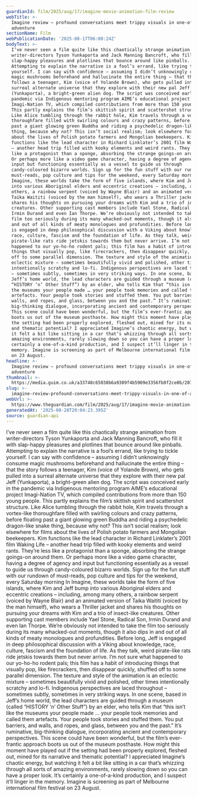 ```yaml
---
guardianId: film/2025/aug/17/imagine-movie-animation-film-review
webTitle: >-
  Imagine review – profound conversations meet trippy visuals in one-of-a-kind
  adventure
sectionName: Film
webPublicationDate: '2025-08-17T06:00:24Z'
bodyText: >-
  I’ve never seen a film quite like this chaotically strange animation from
  writer-directors Tyson Yunkaporta and Jack Manning Bancroft, who fill it with
  slap-happy pleasures and plotlines that bounce around like pinballs.
  Attempting to explain the narrative is a fool’s errand, like trying to tickle
  yourself. I can say with confidence – assuming I didn’t unknowingly consume
  magic mushrooms beforehand and hallucinate the entire thing – that the story
  follows a teenager, Kim (voice of Yolande Brown), who gets pulled into a
  surreal alternate universe that they explore with their new pal Jeff
  (Yunkaporta), a bright-green alien dog. The script was conceived early in the
  pandemic via Indigenous mentoring program AIME’s educational project
  Imagi-Nation TV, which compiled contributions from more than 150 young people.
  This partly explains the film’s skittish spirit and scattershot structure.
  Like Alice tumbling through the rabbit hole, Kim travels through a vortex-like
  thoroughfare filled with swirling colours and crazy patterns, before floating
  past a giant glowing green Buddha and riding a psychedelic dragon-like snake
  thing, because why not? This isn’t social realism; look elsewhere for films
  about the lives of Polish potato farmers and Mongolian beekeepers. Kim
  functions like the lead character in Richard Linklater’s 2001 film Waking Life
  – another head trip filled with kooky elements and weird rants. They’re less
  like a protagonist than a sponge, absorbing the strange goings-on around them.
  Or perhaps more like a video game character, having a degree of agency and
  input but functioning essentially as a vessel to guide us through
  candy-coloured bizarro worlds. Sign up for the fun stuff with our rundown of
  must-reads, pop culture and tips for the weekend, every Saturday morning In
  Imagine, these worlds take the form of five islands, where Kim and Jeff bump
  into various Aboriginal elders and eccentric creations – including, among many
  others, a rainbow serpent (voiced by Wayne Blair) and an animated version of
  Taika Waititi (voiced by the man himself), who wears a Thriller jacket and
  shares his thoughts on pursuing your dreams with Kim and a trio of insect-like
  creatures. Other supporting cast members include Yael Stone, Radical Son,
  Irmin Durand and even Ian Thorpe. We’re obviously not intended to take the
  film too seriously during its many whacked-out moments, though it also dips in
  and out of all kinds of meaty monologues and profundities. Before long, Jeff
  is engaged in deep philosophical discussion with a Viking about knowledge,
  race, culture, fascism and the foundation of life. As they talk, weird
  pirate-like rats ride jetskis towards them but never arrive. I’m not sure what
  happened to our yo-ho-ho rodent pals; this film has a habit of introducing
  things that visually pop, like firecrackers, then disappear quickly, shuffled
  off to some parallel dimension. The texture and style of the animation is an
  eclectic mixture – sometimes beautifully vivid and polished, other times
  intentionally scratchy and lo-fi. Indigenous perspectives are laced throughout
  – sometimes subtly, sometimes in very striking ways. In one scene, based in
  Jeff’s home world, the lead characters are guided through a museum (called
  “HISTORY ‘n’ Other Stuff”) by an elder, who tells Kim that “this isn’t like
  the museums your people made … your people took memories and called them
  artefacts. Your people took stories and stuffed them. You put barriers, and
  walls, and ropes, and glass, between you and the past.” It’s ruminative,
  big-thinking dialogue, incorporating ancient and contemporary perspectives.
  This scene could have been wonderful, but the film’s ever-frantic approach
  boots us out of the museum posthaste. How might this moment have played out if
  the setting had been properly explored, fleshed out, mined for its narrative
  and thematic potential? I appreciated Imagine’s chaotic energy, but watching
  it felt a bit like sitting in a car that’s whizzing through all sorts of
  amazing environments, rarely slowing down so you can have a proper look. It’s
  certainly a one-of-a-kind production, and I suspect it’ll linger in the
  memory. Imagine is screening as part of Melbourne international film festival
  on 23 August.
headline: >-
  Imagine review – profound conversations meet trippy visuals in one-of-a-kind
  adventure
thumbnail: >-
  https://media.guim.co.uk/a33748c65038b6a9309f4b5909e3356fb0f2ce0b/207_0_2407_1926/500.jpg
slug: >-
  imagine-review-profound-conversations-meet-trippy-visuals-in-one-of-a-kind-adventure
webUrl: >-
  https://www.theguardian.com/film/2025/aug/17/imagine-movie-animation-film-review
generatedAt: '2025-08-28T20:04:23.395Z'
source: guardian-api
---
```

I’ve never seen a film quite like this chaotically strange animation from writer-directors Tyson Yunkaporta and Jack Manning Bancroft, who fill it with slap-happy pleasures and plotlines that bounce around like pinballs. Attempting to explain the narrative is a fool’s errand, like trying to tickle yourself. I can say with confidence – assuming I didn’t unknowingly consume magic mushrooms beforehand and hallucinate the entire thing – that the story follows a teenager, Kim (voice of Yolande Brown), who gets pulled into a surreal alternate universe that they explore with their new pal Jeff (Yunkaporta), a bright-green alien dog. The script was conceived early in the pandemic via Indigenous mentoring program AIME’s educational project Imagi-Nation TV, which compiled contributions from more than 150 young people. This partly explains the film’s skittish spirit and scattershot structure. Like Alice tumbling through the rabbit hole, Kim travels through a vortex-like thoroughfare filled with swirling colours and crazy patterns, before floating past a giant glowing green Buddha and riding a psychedelic dragon-like snake thing, because why not? This isn’t social realism; look elsewhere for films about the lives of Polish potato farmers and Mongolian beekeepers. Kim functions like the lead character in Richard Linklater’s 2001 film Waking Life – another head trip filled with kooky elements and weird rants. They’re less like a protagonist than a sponge, absorbing the strange goings-on around them. Or perhaps more like a video game character, having a degree of agency and input but functioning essentially as a vessel to guide us through candy-coloured bizarro worlds. Sign up for the fun stuff with our rundown of must-reads, pop culture and tips for the weekend, every Saturday morning In Imagine, these worlds take the form of five islands, where Kim and Jeff bump into various Aboriginal elders and eccentric creations – including, among many others, a rainbow serpent (voiced by Wayne Blair) and an animated version of Taika Waititi (voiced by the man himself), who wears a Thriller jacket and shares his thoughts on pursuing your dreams with Kim and a trio of insect-like creatures. Other supporting cast members include Yael Stone, Radical Son, Irmin Durand and even Ian Thorpe. We’re obviously not intended to take the film too seriously during its many whacked-out moments, though it also dips in and out of all kinds of meaty monologues and profundities. Before long, Jeff is engaged in deep philosophical discussion with a Viking about knowledge, race, culture, fascism and the foundation of life. As they talk, weird pirate-like rats ride jetskis towards them but never arrive. I’m not sure what happened to our yo-ho-ho rodent pals; this film has a habit of introducing things that visually pop, like firecrackers, then disappear quickly, shuffled off to some parallel dimension. The texture and style of the animation is an eclectic mixture – sometimes beautifully vivid and polished, other times intentionally scratchy and lo-fi. Indigenous perspectives are laced throughout – sometimes subtly, sometimes in very striking ways. In one scene, based in Jeff’s home world, the lead characters are guided through a museum (called “HISTORY ‘n’ Other Stuff”) by an elder, who tells Kim that “this isn’t like the museums your people made … your people took memories and called them artefacts. Your people took stories and stuffed them. You put barriers, and walls, and ropes, and glass, between you and the past.” It’s ruminative, big-thinking dialogue, incorporating ancient and contemporary perspectives. This scene could have been wonderful, but the film’s ever-frantic approach boots us out of the museum posthaste. How might this moment have played out if the setting had been properly explored, fleshed out, mined for its narrative and thematic potential? I appreciated Imagine’s chaotic energy, but watching it felt a bit like sitting in a car that’s whizzing through all sorts of amazing environments, rarely slowing down so you can have a proper look. It’s certainly a one-of-a-kind production, and I suspect it’ll linger in the memory. Imagine is screening as part of Melbourne international film festival on 23 August.
